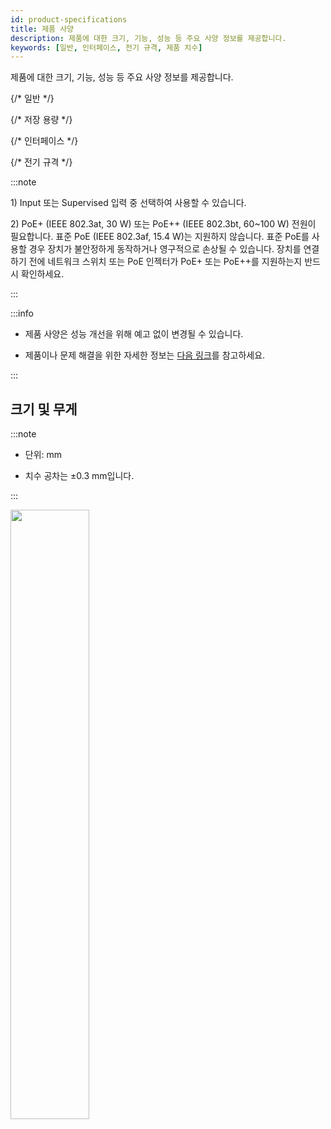 ```yaml
---
id: product-specifications
title: 제품 사양
description: 제품에 대한 크기, 기능, 성능 등 주요 사양 정보를 제공합니다.
keywords: [일반, 인터페이스, 전기 규격, 제품 치수]
---
```


제품에 대한 크기, 기능, 성능 등 주요 사양 정보를 제공합니다.


{/* 일반 */}
<SpecSection data={specs.corestation20.general} />

{/* 저장 용량 */}
<SpecSection data={specs.corestation20.storage} />

{/* 인터페이스 */}
<SpecSection data={specs.corestation20.interface} />

{/* 전기 규격 */}
<SpecSection data={specs.corestation20.power} />

:::note

<Anno id='anno1'>1)</Anno> Input 또는 Supervised 입력 중 선택하여 사용할 수 있습니다.

<Anno id='anno2'>2)</Anno> PoE+ (IEEE 802.3at, 30 W) 또는 PoE++ (IEEE 802.3bt, 60~100 W) 전원이 필요합니다. 표준 PoE (IEEE 802.3af, 15.4 W)는 지원하지 않습니다. 표준 PoE를 사용할 경우 장치가 불안정하게 동작하거나 영구적으로 손상될 수 있습니다. 장치를 연결하기 전에 네트워크 스위치 또는 PoE 인젝터가 PoE+ 또는 PoE++를 지원하는지 반드시 확인하세요.

:::

:::info

* 제품 사양은 성능 개선을 위해 예고 없이 변경될 수 있습니다.

* 제품이나 문제 해결을 위한 자세한 정보는 [다음 링크](https://kb.supremainc.com/knowledge/)를 참고하세요.

:::

<PageBreak />

## 크기 및 무게

:::note

* 단위: mm

* 치수 공차는 ±0.3 mm입니다.

:::

<Image src='/img/device/cs20-dimension.png' width='50%' className='none' alone />